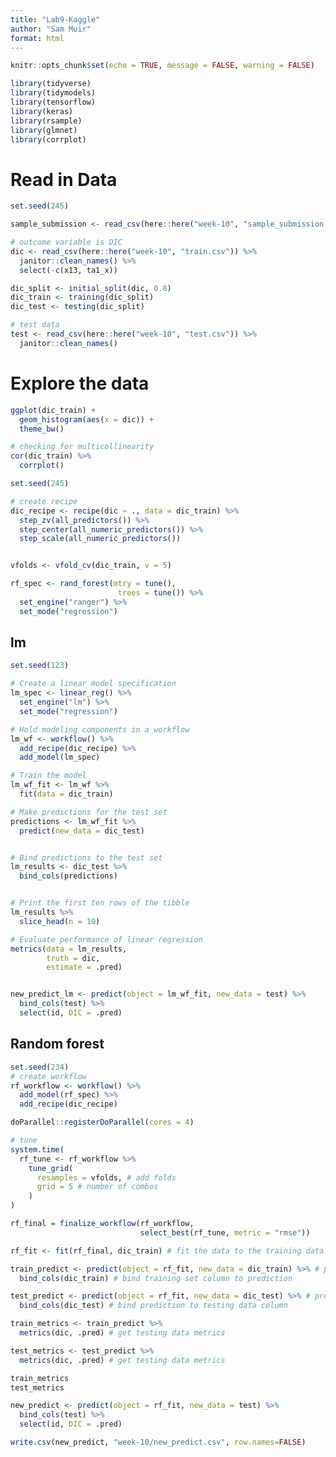```yaml
---
title: "Lab9-Kaggle"
author: "Sam Muir"
format: html
---
```



```r
knitr::opts_chunk$set(echo = TRUE, message = FALSE, warning = FALSE)
```

```r
library(tidyverse)
library(tidymodels)
library(tensorflow)
library(keras)
library(rsample)
library(glmnet)
library(corrplot)
```

# Read in Data
```r
set.seed(245)

sample_submission <- read_csv(here::here("week-10", "sample_submission.csv"))

# outcome variable is DIC
dic <- read_csv(here::here("week-10", "train.csv")) %>% 
  janitor::clean_names() %>% 
  select(-c(x13, ta1_x))

dic_split <- initial_split(dic, 0.8)
dic_train <- training(dic_split)
dic_test <- testing(dic_split)

# test data
test <- read_csv(here::here("week-10", "test.csv")) %>% 
  janitor::clean_names()
```

# Explore the data
```r
ggplot(dic_train) +
  geom_histogram(aes(x = dic)) +
  theme_bw()

# checking for multicollinearity 
cor(dic_train) %>%
  corrplot()
```


```r
set.seed(245)

# create recipe
dic_recipe <- recipe(dic ~ ., data = dic_train) %>% 
  step_zv(all_predictors()) %>% 
  step_center(all_numeric_predictors()) %>% 
  step_scale(all_numeric_predictors())


vfolds <- vfold_cv(dic_train, v = 5)

rf_spec <- rand_forest(mtry = tune(), 
                        trees = tune()) %>%
  set_engine("ranger") %>% 
  set_mode("regression") 

```


## lm

```r
set.seed(123)

# Create a linear model specification
lm_spec <- linear_reg() %>% 
  set_engine("lm") %>% 
  set_mode("regression")

# Hold modeling components in a workflow
lm_wf <- workflow() %>% 
  add_recipe(dic_recipe) %>% 
  add_model(lm_spec)

# Train the model
lm_wf_fit <- lm_wf %>% 
  fit(data = dic_train)

# Make predictions for the test set
predictions <- lm_wf_fit %>% 
  predict(new_data = dic_test)


# Bind predictions to the test set
lm_results <- dic_test %>% 
  bind_cols(predictions)


# Print the first ten rows of the tibble
lm_results %>% 
  slice_head(n = 10)

# Evaluate performance of linear regression
metrics(data = lm_results,
        truth = dic,
        estimate = .pred)


new_predict_lm <- predict(object = lm_wf_fit, new_data = test) %>% 
  bind_cols(test) %>% 
  select(id, DIC = .pred)
```


## Random forest
```r
set.seed(234)
# create workflow
rf_workflow <- workflow() %>% 
  add_model(rf_spec) %>% 
  add_recipe(dic_recipe)

doParallel::registerDoParallel(cores = 4)

# tune
system.time(
  rf_tune <- rf_workflow %>% 
    tune_grid(
      resamples = vfolds, # add folds
      grid = 5 # number of combos
    )
)

rf_final = finalize_workflow(rf_workflow, 
                             select_best(rf_tune, metric = "rmse"))

rf_fit <- fit(rf_final, dic_train) # fit the data to the training data

train_predict <- predict(object = rf_fit, new_data = dic_train) %>% # predict the training set
  bind_cols(dic_train) # bind training set column to prediction

test_predict <- predict(object = rf_fit, new_data = dic_test) %>% # predict the training set
  bind_cols(dic_test) # bind prediction to testing data column

train_metrics <- train_predict %>%
  metrics(dic, .pred) # get testing data metrics

test_metrics <- test_predict %>%
  metrics(dic, .pred) # get testing data metrics

train_metrics
test_metrics

new_predict <- predict(object = rf_fit, new_data = test) %>% 
  bind_cols(test) %>% 
  select(id, DIC = .pred)

write.csv(new_predict, "week-10/new_predict.csv", row.names=FALSE)
```

